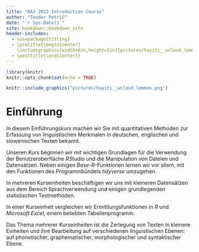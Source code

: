 ```yaml
---
title: "RAJ 2022 Introduction Course"
author: "Teodor Petrič"
date: "`r Sys.Date()`"
site: bookdown::bookdown_site
header-includes:
  - \usepackage{titling}
  - \pretitle{\begin{center}
    \includegraphics[width=6in,height=5in]{pictures/hayiti__wcloud_lemmas.png}\LARGE\\}
  - \posttitle{\end{center}}
---
```


```r
library(knitr)
knitr::opts_chunk$set(echo = TRUE)
```

```r
knitr::include_graphics("pictures/hayiti__wcloud_lemmas.png")
```

# Einführung

In diesem Einführungskurs machen wir Sie mit quantitativen Methoden zur Erfassung von linguistischen Merkmalen in deutschen, englischen und slowenischen Texten bekannt.

Unseren Kurs beginnen wir mit wichtigen Grundlagen für die Verwendung der Benutzeroberfläche *RStudio* und die Manipulation von Dateien und Datensätzen. Neben einigen *Base-R*-Funktionen lernen wir vor allem, mit den Funktionen des Programmbündels *tidyverse* umzugehen.

In mehreren Kurseinheiten beschäftigen wir uns mit kleineren Datensätzen aus dem Bereich Sprachverwendung und einigen grundlegenden statistischen Testmethoden.

In einer Kurseinheit vergleichen wir Ermittlungsfunktionen in *R* und *Microsoft Excel*, einem beliebten Tabellenprogramm.

Das Thema mehrerer Kurseinheiten ist die Zerlegung von Texten in kleinere Einheiten und ihre Bearbeitung auf verschiedenen linguistischen Ebenen: auf phonetischer, graphematischer, morphologischer und syntaktischer Ebene.
